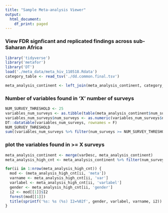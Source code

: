 ```yaml
---
title: "Sample Meta-analysis Viewer"
output:
  html_document:
    df_print: paged
---
```


### View FDR signficant and replicated findings across sub-Saharan Africa

```r
library('tidyverse')
library('metafor')
library('DT')
load('./meta_data/meta_hiv_110518.Rdata')
category_table <- read_tsv('./dd.common.final.tsv')

meta_analysis_continent <- left_join(meta_analysis_continent, category_table, by=c('var'='Variable'))

```

### Number of variables found in 'X' number of surveys
```r
NUM_SURVEY_THRESHOLD <- 25
variables_num_surveys <- as.tibble(table(meta_analysis_continent$num_surveys)) %>% rename(num_surveys=Var1)
variables_num_surveys$num_surveys <- as.numeric(variables_num_surveys$num_surveys)
DT::datatable(variables_num_surveys, rownames = F)
NUM_SURVEY_THRESHOLD
sum((variables_num_surveys %>% filter(num_surveys >= NUM_SURVEY_THRESHOLD))[, 'n'])
```


### plot the variables found in >= X surveys
```r
meta_analysis_continent <- merge(varDesc, meta_analysis_continent)
meta_analysis_high_cnt <- meta_analysis_continent %>% filter(num_surveys >= NUM_SURVEY_THRESHOLD)

for(ii in 1:nrow(meta_analysis_high_cnt)) {
  mod <- (meta_analysis_high_cnt[ii, 'meta'])
  varname <- meta_analysis_high_cnt[ii, 'var']
  varlabel <- meta_analysis_high_cnt[ii, 'varlabel']
  gender <- meta_analysis_high_cnt[ii, 'gender']
  i2 <- mod[[1]]$I2
  forest(mod[[1]])
  title(sprintf('%s: %s (%s) I2=%02f', gender, varlabel, varname, i2))
}

```



